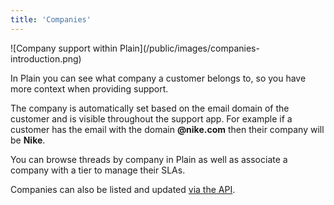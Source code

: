 ```yaml
---
title: 'Companies'
---
```


<Frame>![Company support within Plain](/public/images/companies-introduction.png)</Frame>

In Plain you can see what company a customer belongs to, so you have more context when providing support.

The company is automatically set based on the email domain of the customer and is visible throughout the support app. For example if a customer has the email with the domain **@nike.com** then their company will be **Nike**.

You can browse threads by company in Plain as well as associate a company with a tier to manage their SLAs.

Companies can also be listed and updated [via the API](/api-reference/graphql/companies/).
